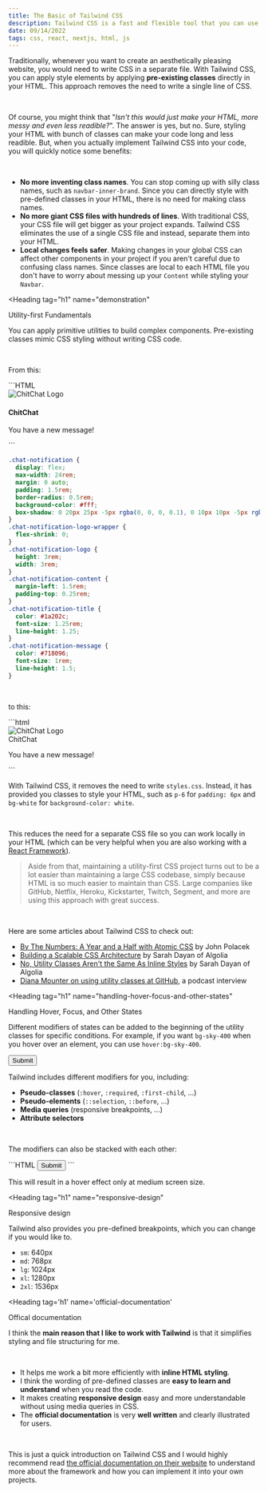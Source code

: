 ```yaml
---
title: The Basic of Tailwind CSS
description: Tailwind CSS is a fast and flexible tool that you can use to style your HTML without writing them to a static CSS file.
date: 09/14/2022
tags: css, react, nextjs, html, js
---
```


<Introduction />

Traditionally, whenever you want to create an aesthetically pleasing website,
you would need to write CSS in a separate file. With Tailwind CSS, you can apply
style elements by applying **pre-existing classes** directly in your HTML.
This approach removes the need to write a single line of CSS.

<br/>

Of course, you might think that "*Isn't this would just make your HTML, more
messy and even less readible?*". The answer is yes, but no.
Sure, styling your HTML with bunch of classes can make your code long and 
less readible. But, when you actually implement Tailwind CSS into your code, 
you will quickly notice some benefits:

<br/>

- **No more inventing class names**. You can stop coming up with silly class names, such as 
`navbar-inner-brand`. Since you can directly style with pre-defined classes in your HTML, there 
is no need for making class names.
- **No more giant CSS files with hundreds of lines**. With traditional CSS, your CSS file will get 
bigger as your project expands. Tailwind CSS eliminates the use of a single CSS file and instead, 
separate them into your HTML.
- **Local changes feels safer**. Making changes in your global CSS can affect other components in 
your project if you aren't careful due to confusing class names. Since classes are local to each HTML file 
you don't have to worry about messing up your `Content` while styling your `Navbar`.


<Heading
  tag="h1"
  name="demonstration"
  >
Utility-first Fundamentals
</Heading>

You can apply primitive utilities to build complex components. Pre-existing classes mimic CSS styling without 
writing CSS code. 

<br/>

From this:

<CodeFrame titles="index.html, styles.css, combined.html">
```HTML
<div class="chat-notification">
  <div class="chat-notification-logo-wrapper">
    <img class="chat-notification-logo" src="/img/logo.svg" alt="ChitChat Logo">
  </div>
  <div class="chat-notification-content">
    <h4 class="chat-notification-title">ChitChat</h4>
    <p class="chat-notification-message">You have a new message!</p>
  </div>
</div>
```

```CSS
.chat-notification {
  display: flex;
  max-width: 24rem;
  margin: 0 auto;
  padding: 1.5rem;
  border-radius: 0.5rem;
  background-color: #fff;
  box-shadow: 0 20px 25px -5px rgba(0, 0, 0, 0.1), 0 10px 10px -5px rgba(0, 0, 0, 0.04);
}
.chat-notification-logo-wrapper {
  flex-shrink: 0;
}
.chat-notification-logo {
  height: 3rem;
  width: 3rem;
}
.chat-notification-content {
  margin-left: 1.5rem;
  padding-top: 0.25rem;
}
.chat-notification-title {
  color: #1a202c;
  font-size: 1.25rem;
  line-height: 1.25;
}
.chat-notification-message {
  color: #718096;
  font-size: 1rem;
  line-height: 1.5;
}
```

</CodeFrame>

<br/>

to this:

<CodeFrame titles="index.html">
```html
<div class="p-6 max-w-sm mx-auto bg-white rounded-xl shadow-lg flex items-center space-x-4">
  <div class="shrink-0">
    <img class="h-12 w-12" src="/img/logo.svg" alt="ChitChat Logo">
  </div>
  <div>
    <div class="text-xl font-medium text-black">ChitChat</div>
    <p class="text-slate-500">You have a new message!</p>
  </div>
</div>
```
</CodeFrame>

<br/>

With Tailwind CSS, it removes the need to write `styles.css`. Instead, it has provided you 
classes to style your HTML, such as `p-6` for `padding: 6px` and `bg-white` for `background-color: white`.

<br/>

This reduces the need for a separate CSS file so you can work locally in your HTML 
(which can be very helpful when you are also working with a [React Framework](https://tailwindcss.com/docs/guides/create-react-app)).

<BlockQuote author="Tailwind CSS">
  Aside from that, maintaining a utility-first CSS project turns out to be a lot easier than maintaining a 
  large CSS codebase, simply because HTML is so much easier to maintain than CSS. Large companies like GitHub, 
  Netflix, Heroku, Kickstarter, Twitch, Segment, and more are using this approach with great success.
</BlockQuote>

<br/>

Here are some articles about Tailwind CSS to check out: 

- [By The Numbers: A Year and a Half with Atomic CSS](https://johnpolacek.medium.com/by-the-numbers-a-year-and-half-with-atomic-css-39d75b1263b4) by John Polacek
- [Building a Scalable CSS Architecture](https://blog.algolia.com/redesigning-our-docs-part-4-building-a-scalable-css-architecture/) by Sarah Dayan of Algolia
- [No, Utility Classes Aren't the Same As Inline Styles](https://frontstuff.io/no-utility-classes-arent-the-same-as-inline-styles) by Sarah Dayan of Algolia
- [Diana Mounter on using utility classes at GitHub](http://www.fullstackradio.com/75), a podcast interview

<Heading
  tag="h1"
  name="handling-hover-focus-and-other-states"
  >
  Handling Hover, Focus, and Other States
</Heading>

Different modifiers of states can be added to the beginning of the utility classes for specific conditions. 
For example, if you want `bg-sky-400` when you hover over an element, you can use `hover:bg-sky-400`.


<DisplayCode modifiers='center'>
  <button className="text-dark py-1 px-5 font-bold rounded-md bg-sky-300 hover:bg-sky-400">Submit</button>
</DisplayCode>

Tailwind includes different modifiers for you, including: 

- **Pseudo-classes** (`:hover`, `:required`, `:first-child`, ...)
- **Pseudo-elements** (`::selection`, `::before`, ...)
- **Media queries** (responsive breakpoints, ...)
- **Attribute selectors**

<br/>

The modifiers can also be stacked with each other: 

<CodeFrame>
```HTML
<button class="md:hover:bg-sky-400">
  Submit
</button>
```
</CodeFrame>

This will result in a hover effect only at medium screen size. 

<Heading
  tag="h1"
  name="responsive-design"
  >
Responsive design
</Heading>

Tailwind also provides you pre-defined breakpoints, which you can change if you would like to. 

- `sm`: 640px
- `md`: 768px
- `lg`: 1024px
- `xl`: 1280px
- `2xl`: 1536px

<Heading
  tag='h1'
  name='official-documentation'
>
Offical documentation
</Heading>

I think the **main reason that I like to work with Tailwind** is that it simplifies styling 
and file structuring for me. 

<br/>

- It helps me work a bit more efficiently with **inline HTML styling**. 
- I think the wording of pre-defined classes are **easy to learn and understand** when you read the code.
- It makes creating **responsive design** easy and more understandable without using media queries in CSS. 
- The **official documentation** is very **well written** and clearly illustrated for users.

<br/>

This is just a quick introduction on Tailwind CSS and I would highly recommend read [the official documentation on their website](https://tailwindcss.com/) 
to understand more about the framework and how you can implement it into your own projects.